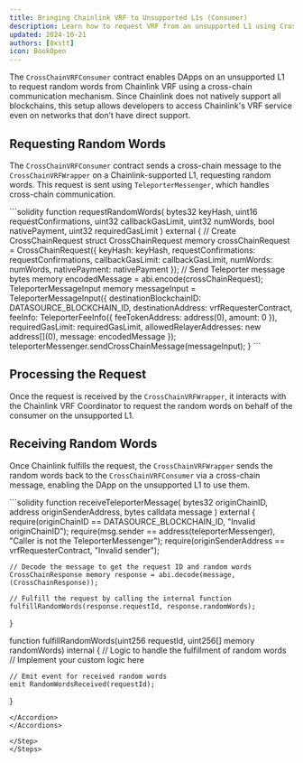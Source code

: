 ```yaml
---
title: Bringing Chainlink VRF to Unsupported L1s (Consumer)
description: Learn how to request VRF from an unsupported L1 using CrossChainVRFConsumer.
updated: 2024-10-21
authors: [0xstt]
icon: BookOpen
---
```



The `CrossChainVRFConsumer` contract enables DApps on an unsupported L1 to request random words from Chainlink VRF using a cross-chain communication mechanism. Since Chainlink does not natively support all blockchains, this setup allows developers to access Chainlink's VRF service even on networks that don’t have direct support.

<Steps>
<Step>

## Requesting Random Words

The `CrossChainVRFConsumer` contract sends a cross-chain message to the `CrossChainVRFWrapper` on a Chainlink-supported L1, requesting random words. This request is sent using `TeleporterMessenger`, which handles cross-chain communication.

<Accordions>
<Accordion title="Implementation">
```solidity
function requestRandomWords(
    bytes32 keyHash,
    uint16 requestConfirmations,
    uint32 callbackGasLimit,
    uint32 numWords,
    bool nativePayment,
    uint32 requiredGasLimit
) external {
    // Create CrossChainRequest struct
    CrossChainRequest memory crossChainRequest = CrossChainRequest({
        keyHash: keyHash,
        requestConfirmations: requestConfirmations,
        callbackGasLimit: callbackGasLimit,
        numWords: numWords,
        nativePayment: nativePayment
    });
    // Send Teleporter message
    bytes memory encodedMessage = abi.encode(crossChainRequest);
    TeleporterMessageInput memory messageInput = TeleporterMessageInput({
        destinationBlockchainID: DATASOURCE_BLOCKCHAIN_ID, 
        destinationAddress: vrfRequesterContract,
        feeInfo: TeleporterFeeInfo({ feeTokenAddress: address(0), amount: 0 }),
        requiredGasLimit: requiredGasLimit,
        allowedRelayerAddresses: new address[](0),
        message: encodedMessage
    });
    teleporterMessenger.sendCrossChainMessage(messageInput);
}
```
</Accordion>
</Accordions>

</Step>

<Step>

## Processing the Request
Once the request is received by the `CrossChainVRFWrapper`, it interacts with the Chainlink VRF Coordinator to request the random words on behalf of the consumer on the unsupported L1.

</Step>

<Step>

## Receiving Random Words

Once Chainlink fulfills the request, the `CrossChainVRFWrapper` sends the random words back to the `CrossChainVRFConsumer` via a cross-chain message, enabling the DApp on the unsupported L1 to use them.

<Accordions>
<Accordion title="Implementation">
```solidity
function receiveTeleporterMessage(
    bytes32 originChainID,
    address originSenderAddress,
    bytes calldata message
) external {
    require(originChainID == DATASOURCE_BLOCKCHAIN_ID, "Invalid originChainID");
    require(msg.sender == address(teleporterMessenger), "Caller is not the TeleporterMessenger");
    require(originSenderAddress == vrfRequesterContract, "Invalid sender");
    
    // Decode the message to get the request ID and random words
    CrossChainResponse memory response = abi.decode(message, (CrossChainResponse));
    
    // Fulfill the request by calling the internal function
    fulfillRandomWords(response.requestId, response.randomWords);
}

function fulfillRandomWords(uint256 requestId, uint256[] memory randomWords) internal {
    // Logic to handle the fulfillment of random words
    // Implement your custom logic here

    // Emit event for received random words
    emit RandomWordsReceived(requestId);
}
```
</Accordion>
</Accordions>

</Step>
</Steps>
